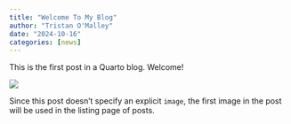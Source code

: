 ```yaml
---
title: "Welcome To My Blog"
author: "Tristan O'Malley"
date: "2024-10-16"
categories: [news]
---
```


This is the first post in a Quarto blog. Welcome!

![](thumbnail.jpg)

Since this post doesn't specify an explicit `image`, the first image in the post will be used in the listing page of posts.
